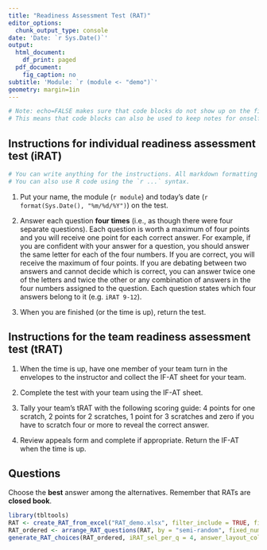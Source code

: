 ```yaml
---
title: "Readiness Assessment Test (RAT)"
editor_options:
  chunk_output_type: console
date: 'Date: `r Sys.Date()`'
output:
  html_document:
    df_print: paged
  pdf_document:
    fig_caption: no
subtitle: 'Module: `r (module <- "demo")`'
geometry: margin=1in
---
```


```r
# Note: echo=FALSE makes sure that code blocks do not show up on the final PDF. 
# This means that code blocks can also be used to keep notes for onself when designing an iRAT/tRAT.
```

## Instructions for individual readiness assessment test (iRAT)

```r
# You can write anything for the instructions. All markdown formatting will work.
# You can also use R code using the `r ...` syntax.
```

1. Put your name, the module (`r module`) and today's date (`r format(Sys.Date(), "%m/%d/%Y")`) on the test.

2. Answer each question **four times** (i.e., as though there were four separate questions). Each question is worth a maximum of four points and you will receive one point for each correct answer. For example, if you are confident with your answer for a question, you should answer the same letter for each of the four numbers. If you are correct, you will receive the maximum of four points. If you are debating between two answers and cannot decide which is correct, you can answer twice one of the letters and twice the other or any combination of answers in the four numbers assigned to the question. Each question states which four answers belong to it (e.g. `iRAT 9-12`).

3. When you are finished (or the time is up), return the test.

## Instructions for the team readiness assessment test (tRAT)

1. When the time is up, have one member of your team turn in the envelopes to the instructor and collect the IF-AT sheet for your team.

2. Complete the test with your team using the IF-AT sheet.

3. Tally your team's tRAT with the following scoring guide: 4 points for one scratch, 2 points for 2 scratches, 1 point for 3 scratches and zero if you have to scratch four or more to reveal the correct answer.

4. Review appeals form and complete if appropriate. Return the IF-AT when the time is up.


## Questions

Choose the **best** answer among the alternatives. Remember that RATs are **closed book**.

```r
library(tbltools)
RAT <- create_RAT_from_excel("RAT_demo.xlsx", filter_include = TRUE, fill_down_questions = TRUE)
RAT_ordered <- arrange_RAT_questions(RAT, by = "semi-random", fixed_number_column = "order", group_by_column = "group", random_seed = 42)
generate_RAT_choices(RAT_ordered, iRAT_sel_per_q = 4, answer_layout_column = "layout", answer_layout = "vertical", random_seed = 42)
```


